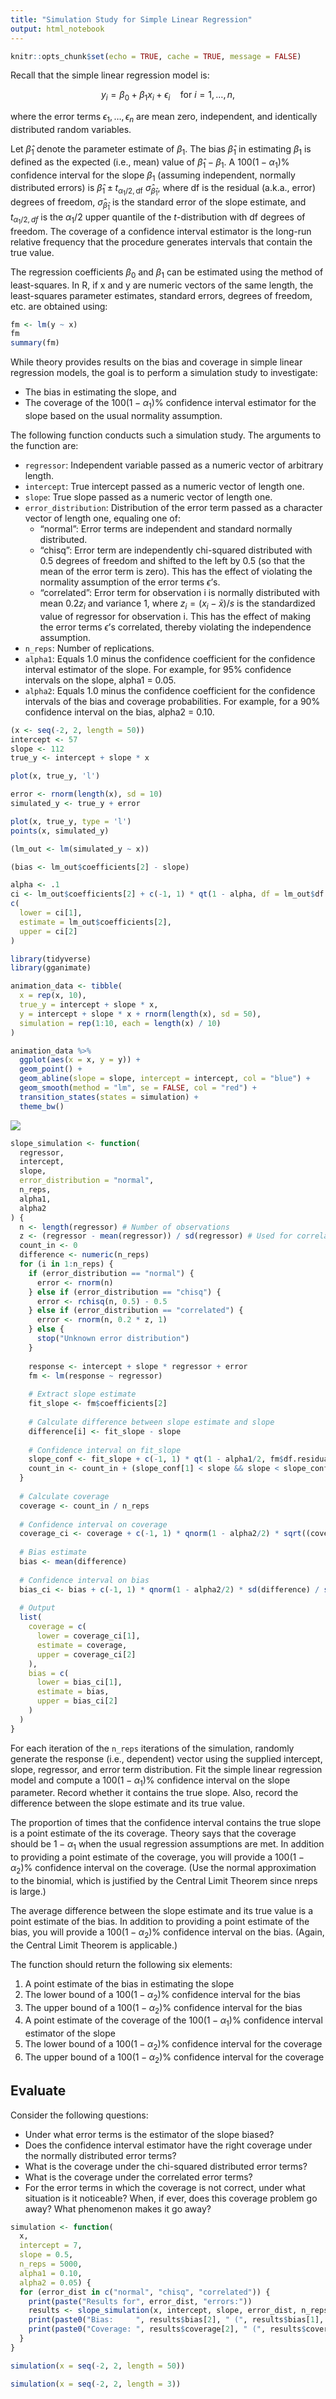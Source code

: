 ```yaml
---
title: "Simulation Study for Simple Linear Regression"
output: html_notebook
---
```


```r
knitr::opts_chunk$set(echo = TRUE, cache = TRUE, message = FALSE)
```

Recall that the simple linear regression model is:

$$
y_i = \beta_0 + \beta_1 x_i + \epsilon_i \quad \text{for} ~ i=1,\ldots,n,
$$

where the error terms $\epsilon_1,\ldots,\epsilon_n$ are mean zero, independent, 
and identically distributed random variables.

Let $\hat{\beta}_1$ denote the parameter estimate of $\beta_1$. The bias
$\hat{\beta}_1$ in estimating $\beta_1$ is defined as the expected (i.e., mean)
value of $\hat{\beta}_1 - \beta_1$. A $100(1-\alpha_1)$% confidence interval for
the slope $\beta_1$ (assuming independent, normally distributed errors) is
$\hat{\beta}_1 \pm t_{\alpha_1/2,\text{df}} ~ \hat{\sigma}_{\hat{\beta}_1}$,
where $\text{df}$ is the residual (a.k.a., error) degrees of freedom,
$\hat{\sigma}_{\hat{\beta}_1}$ is the standard error of the slope estimate, and
$t_{\alpha_1/2,df}$ is the $\alpha_1/2$ upper quantile of the $t$-distribution
with $\text{df}$ degrees of freedom. The coverage of a confidence interval
estimator is the long-run relative frequency that the procedure generates
intervals that contain the true value.

The regression coefficients $\beta_0$ and $\beta_1$ can be estimated using the
method of least-squares. In R, if x and y are numeric vectors of the same
length, the least-squares parameter estimates, standard errors, degrees of
freedom, etc. are obtained using:

```r
fm <- lm(y ~ x)
fm
summary(fm)
```

While theory provides results on the bias and coverage in simple linear
regression models, the goal is to perform a simulation study to investigate:

+ The bias in estimating the slope, and
+ The coverage of the $100(1-\alpha_1)$% confidence interval estimator for the
slope based on the usual normality assumption.

The following function conducts such a simulation study. The arguments to the
function are:

+ `regressor`: Independent variable passed as a numeric vector of arbitrary
length.
+ `intercept`: True intercept passed as a numeric vector of length one.
+ `slope`: True slope passed as a numeric vector of length one.
+ `error_distribution`: Distribution of the error term passed as a character
vector of length one, equaling one of:
    + "normal": Error terms are independent and standard normally distributed.
    + "chisq": Error term are independently chi-squared distributed with 0.5
    degrees of freedom and shifted to the left by 0.5 (so that the mean of the
    error term is zero).  This has the effect of violating the normality
    assumption of the error terms $\epsilon$'s.
    + "correlated": Error term for observation i is normally distributed with
    mean $0.2 z_i$ and variance 1, where $z_i = (x_i-\bar{x})/s$ is the
    standardized value of regressor for observation i.  This has the effect of
    making the error terms $\epsilon$'s correlated, thereby violating the
    independence assumption.
+ `n_reps`: Number of replications.
+ `alpha1`: Equals 1.0 minus the confidence coefficient for the confidence
interval estimator of the slope. For example, for 95% confidence intervals on
the slope, alpha1 = 0.05.
+ `alpha2`: Equals 1.0 minus the confidence coefficient for the confidence
intervals of the bias and coverage probabilities. For example, for a 90%
confidence interval on the bias, alpha2 = 0.10.

```r
(x <- seq(-2, 2, length = 50))
intercept <- 57
slope <- 112
true_y <- intercept + slope * x

plot(x, true_y, 'l')
```


```r
error <- rnorm(length(x), sd = 10)
simulated_y <- true_y + error
```


```r
plot(x, true_y, type = 'l')
points(x, simulated_y)
```

```r
(lm_out <- lm(simulated_y ~ x))
```

```r
(bias <- lm_out$coefficients[2] - slope)
```

```r
alpha <- .1
ci <- lm_out$coefficients[2] + c(-1, 1) * qt(1 - alpha, df = lm_out$df.residual) * summary(lm_out)$coefficients[2, "Std. Error"]
c(
  lower = ci[1],
  estimate = lm_out$coefficients[2],
  upper = ci[2]
)
```

```r
library(tidyverse)
library(gganimate)

animation_data <- tibble(
  x = rep(x, 10),
  true_y = intercept + slope * x,
  y = intercept + slope * x + rnorm(length(x), sd = 50),
  simulation = rep(1:10, each = length(x) / 10)
) 

animation_data %>% 
  ggplot(aes(x = x, y = y)) +
  geom_point() +
  geom_abline(slope = slope, intercept = intercept, col = "blue") +
  geom_smooth(method = "lm", se = FALSE, col = "red") +
  transition_states(states = simulation) +
  theme_bw()
```

![](regression_animation.gif)

```r
slope_simulation <- function(
  regressor,
  intercept,
  slope,
  error_distribution = "normal",
  n_reps,
  alpha1,
  alpha2
) {
  n <- length(regressor) # Number of observations
  z <- (regressor - mean(regressor)) / sd(regressor) # Used for correlated errors
  count_in <- 0
  difference <- numeric(n_reps)
  for (i in 1:n_reps) {
    if (error_distribution == "normal") {
      error <- rnorm(n)
    } else if (error_distribution == "chisq") {
      error <- rchisq(n, 0.5) - 0.5
    } else if (error_distribution == "correlated") {
      error <- rnorm(n, 0.2 * z, 1)
    } else {
      stop("Unknown error distribution")
    }
    
    response <- intercept + slope * regressor + error
    fm <- lm(response ~ regressor)
    
    # Extract slope estimate
    fit_slope <- fm$coefficients[2]
    
    # Calculate difference between slope estimate and slope
    difference[i] <- fit_slope - slope
    
    # Confidence interval on fit_slope
    slope_conf <- fit_slope + c(-1, 1) * qt(1 - alpha1/2, fm$df.residual) * summary(fm)$coefficients[2, "Std. Error"]
    count_in <- count_in + (slope_conf[1] < slope && slope < slope_conf[2])
  }
  
  # Calculate coverage
  coverage <- count_in / n_reps
  
  # Confidence interval on coverage
  coverage_ci <- coverage + c(-1, 1) * qnorm(1 - alpha2/2) * sqrt((coverage  * (1 - coverage))/n_reps)
  
  # Bias estimate
  bias <- mean(difference)
  
  # Confidence interval on bias
  bias_ci <- bias + c(-1, 1) * qnorm(1 - alpha2/2) * sd(difference) / sqrt(n_reps)
  
  # Output
  list(
    coverage = c(
      lower = coverage_ci[1],
      estimate = coverage,
      upper = coverage_ci[2]
    ),
    bias = c(
      lower = bias_ci[1],
      estimate = bias,
      upper = bias_ci[2]
    )
  )
}
```

For each iteration of the `n_reps` iterations of the simulation, randomly
generate the response (i.e., dependent) vector using the supplied intercept,
slope, regressor, and error term distribution. Fit the simple linear regression
model and compute a $100(1-\alpha_1)$% confidence interval on the slope
parameter. Record whether it contains the true slope. Also, record the
difference between the slope estimate and its true value.

The proportion of times that the confidence interval contains the true slope is
a point estimate of the its coverage. Theory says that the coverage should be
$1-\alpha_1$ when the usual regression assumptions are met. In addition to
providing a point estimate of the coverage, you will provide a
$100(1-\alpha_2)$% confidence interval on the coverage. (Use the normal
approximation to the binomial, which is justified by the Central Limit Theorem
since nreps is large.)

The average difference between the slope estimate and its true value is a point
estimate of the bias. In addition to providing a point estimate of the bias, you
will provide a $100(1-\alpha_2)$% confidence interval on the bias. (Again, the
Central Limit Theorem is applicable.)

The function should return the following six elements:

1. A point estimate of the bias in estimating the slope
2. The lower bound of a $100(1-\alpha_2)$% confidence interval for the bias
3. The upper bound of a $100(1-\alpha_2)$% confidence interval for the bias
4. A point estimate of the coverage of the $100(1-\alpha_1)$% confidence
interval estimator of the slope
5. The lower bound of a $100(1-\alpha_2)$% confidence interval for the coverage
6. The upper bound of a $100(1-\alpha_2)$% confidence interval for the coverage

## Evaluate
Consider the following questions:

+ Under what error terms is the estimator of the slope biased?
+ Does the confidence interval estimator have the right coverage under the
normally distributed error terms?
+ What is the coverage under the chi-squared distributed error terms?
+ What is the coverage under the correlated error terms?
+ For the error terms in which the coverage is not correct, under what situation
is it noticeable? When, if ever, does this coverage problem go away? What
phenomenon makes it go away?

```r
simulation <- function(
  x, 
  intercept = 7, 
  slope = 0.5, 
  n_reps = 5000, 
  alpha1 = 0.10, 
  alpha2 = 0.05) {
  for (error_dist in c("normal", "chisq", "correlated")) {
    print(paste("Results for", error_dist, "errors:"))
    results <- slope_simulation(x, intercept, slope, error_dist, n_reps, alpha1, alpha2)
    print(paste0("Bias:     ", results$bias[2], " (", results$bias[1], ", ", results$bias[3], ")"))
    print(paste0("Coverage: ", results$coverage[2], " (", results$coverage[1], ", ", results$coverage[3], ")"))
  }
}

simulation(x = seq(-2, 2, length = 50))
```

```r
simulation(x = seq(-2, 2, length = 3))
```

